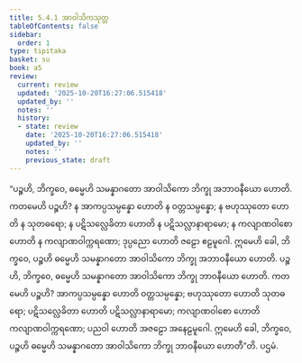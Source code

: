 ```yaml
---
title: 5.4.1 အာဝါသိကသုတ္တ
tableOfContents: false
sidebar:
  order: 1
type: tipitaka
basket: su
book: a5
review:
  current: review
  updated: '2025-10-20T16:27:06.515418'
  updated_by: ''
  notes: ''
  history:
  - state: review
    date: '2025-10-20T16:27:06.515418'
    updated_by: ''
    notes: ''
    previous_state: draft
---
```



<DynamicBreadcrumb />


<ReviewStatus review={frontmatter.review} showDetails={true} />

<HypothesisAnnotation frontmatter={frontmatter} />

<Division number="231" book="a5" e="ch" v="16" p="228">

<Paragraph number="1289" book="a5">
“ပဉ္စဟိ, ဘိက္ခဝေ, ဓမ္မေဟိ သမန္နာဂတော အာဝါသိကော ဘိက္ခု အဘာဝနီယော ဟောတိ. ကတမေဟိ ပဉ္စဟိ? န အာကပ္ပသမ္ပန္နော ဟောတိ န ဝတ္တသမ္ပန္နော; န ဗဟုဿုတော ဟောတိ န သုတဓရော; န ပဋိသလ္လေခိတာ ဟောတိ န ပဋိသလ္လာနာရာမော; န ကလျာဏဝါစော ဟောတိ န ကလျာဏဝါက္ကရဏော; ဒုပ္ပညော ဟောတိ ဇဠော ဧဠမူဂေါ. ဣမေဟိ ခေါ, ဘိက္ခဝေ, ပဉ္စဟိ ဓမ္မေဟိ သမန္နာဂတော အာဝါသိကော ဘိက္ခု အဘာဝနီယော ဟောတိ.
</Paragraph>

<Paragraph number="1290" book="a5">
ပဉ္စဟိ, ဘိက္ခဝေ, ဓမ္မေဟိ သမန္နာဂတော အာဝါသိကော ဘိက္ခု ဘာဝနီယော ဟောတိ. ကတမေဟိ ပဉ္စဟိ? အာကပ္ပသမ္ပန္နော ဟောတိ ဝတ္တသမ္ပန္နော; ဗဟုဿုတော ဟောတိ သုတဓရော; ပဋိသလ္လေခိတာ ဟောတိ ပဋိသလ္လာနာရာမော; ကလျာဏဝါစော ဟောတိ ကလျာဏဝါက္ကရဏော; ပညဝါ ဟောတိ အဇဠော အနေဠမူဂေါ. ဣမေဟိ ခေါ, ဘိက္ခဝေ, ပဉ္စဟိ ဓမ္မေဟိ သမန္နာဂတော အာဝါသိကော ဘိက္ခု ဘာဝနီယော ဟောတီ”တိ.

</Paragraph>
</Division>

<Paragraph number="1291" type="center" book="a5">
ပဌမံ.
</Paragraph>